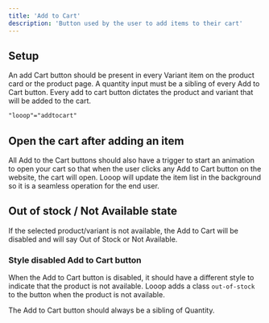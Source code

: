 ```yaml
---
title: 'Add to Cart'
description: 'Button used by the user to add items to their cart'
---
```


## Setup

An add Cart button should be present in every Variant item on the product card or the product page. A quantity input must be a sibling of every Add to Cart button.
Every add to cart button dictates the product and variant that will be added to the cart. 

```html
"looop"="addtocart"
```

## Open the cart after adding an item

All Add to the Cart buttons should also have a trigger to start an animation to open your cart so that when the user clicks any Add to Cart button on the website, the cart will open. Looop will update the item list in the background so it is a seamless operation for the end user.

## Out of stock / Not Available state 

If the selected product/variant is not available, the Add to Cart will be disabled and will say Out of Stock or Not Available.

### Style disabled Add to Cart button

When the Add to Cart button is disabled, it should have a different style to indicate that the product is not available. Looop adds a class `out-of-stock` to the button when the product is not available. 

<Warning>
The Add to Cart button should always be a sibling of Quantity.
</Warning>


